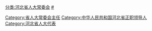 [[Category:省人大常委会主任|Category:省人大常委会主任]]
[[Category:中华人民共和国河北省正职领导人|Category:中华人民共和国河北省正职领导人]]
[[Category:河北省人大代表|Category:河北省人大代表]]
[[分类:河北省人大常委会|分类:河北省人大常委会]]
[[分类:河北省各级人大常委会主任|#]]